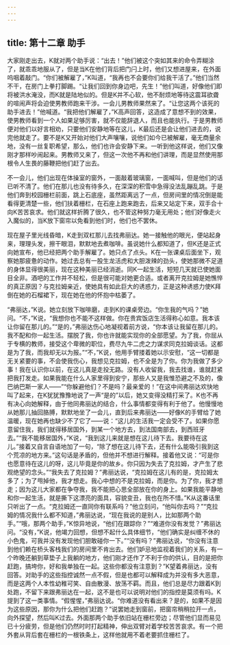 ```yaml
---
---
---
```

title: 第十二章 助手
---




大家刚走出去，K就对两个助手说：“出去！”他们被这个突如其来的命令弄糊涂了，就乖乖地服从了，但是当K在他们背后把门闩上时，他们又想进屋来，在外面呜咽着敲门。“你们被解雇了，”K叫道，“我再也不会要你们给我干活了。”他们当然不干，在房门上拳打脚踢。“让我们回到你身边吧，先生！”他们叫道，好像他们即将被洪水淹没，而K就是陆地似的。但是K并不心软，他不耐烦地等待这震耳欲聋的喧闹声将会迫使男教师跑来干涉。一会儿男教师果然来了。“让您这两个该死的助手进去！”他喊道。“我把他们解雇了，”K高声回答，这造成了意想不到的效果，使男教师看到一个人如果足够厉害，就不仅能辞退人，而且也能执行。于是男教师便对他们以好言相劝，只要他们安静地等在这儿，K最后还是会让他们进去的，说完他就走了。要不是K又开始对他们大声嚷嚷，说他们如今已被解雇，毫无商量余地，没有一丝复职希望，那么，他们也许会安静下来。一听到他这样说，他们又像刚才那样吵闹起来。男教师又来了，但这一次他不再和他们讲理，而是显然使用那根令人生畏的藤鞭把他们赶了出去。

不一会儿，他们出现在体操室的窗外，一面敲着玻璃窗，一面喊叫，但是他们的话已听不清了。他们在那儿也没有待多久，在深深的积雪中急得没法乱蹦乱跳。于是他们奔到校园栅栏前面，跳上石底座，虽然距离远了一点，但房间里的情况倒是能看得更清楚一些，他们扶着栅栏，在石座上跑来跑去，后来又站定下来，双手合十向K苦苦哀求。他们就这样折腾了很久，也不管这种努力毫无用处；他们好像走火入魔似的，当K放下窗帘以免看到他们时，他们也不罢休。

现在屋子里光线昏暗，K走到双杠那儿去找弗丽达。她一接触他的眼光，便站起身来，理理头发，擦干眼泪，默默地去煮咖啡。虽说她什么都知道了，但K还是正式向她宣布，他已经把两个助手解雇了。她只点了点头。K在一张课桌后面坐下，观察她那疲惫的动作。她过去总有一股生龙活虎和大胆泼辣的劲头，使她那微不足道的身体显得很美丽，现在这种美丽已经消逝。同K一起生活，短短几天就已使她面目全非。酒吧的工作并不轻松，但是很可能对她更合适。或者离开克拉姆是她憔悴的真正原因？与克拉姆亲近，使她具有如此巨大的诱惑力，正是这种诱惑力使K拜倒在她的石榴裙下，现在她在他的怀抱中枯萎了。

“弗丽达，”K说。她立刻放下咖啡磨，走到K的课桌旁边。“你生我的气吗？”她问。“不，”K说，“我想你也不能不这样做。你在贵宾饭店生活得称心如意。我本该让你留在那儿的。”“是的，”弗丽达伤心地凝视着前方说，“你本该让我留在那儿的。我不配和你一起生活。摆脱了我，你也许就能实现你的全部愿望。为了我，你屈从于专横的教师，接受这个卑微的职位，费尽九牛二虎之力谋求同克拉姆谈话。这都是为了我，而我却无以为报。”“不，”K说，他用手臂搂着她以示安慰，“这一切都是无关紧要的事，不会使我伤心，我想见克拉姆，也不全是为了你。你为我做了多少事！我在认识你以前，在这儿真是走投无路。没有人收留我，我去找谁，谁就赶紧把我打发走。如果我能在什么人家里得到安宁，那些人又是我惟恐避之不及的，像巴纳巴斯一家人——”“你躲避他们？不是吗？最亲爱的！”在这中间弗丽达欢快地叫了起来，在K犹犹豫豫地说了一声“是的”以后，她又变得没精打采了。K也不再有决心向她解释，由于他同弗丽达的结合，什么事情都变得有利于他了。他慢慢地从她那儿抽回胳膊，默默地坐了一会儿，直到后来弗丽达——好像K的手臂给了她温暖，现在她再也缺少不了它了——说：“这儿的生活我一定会受不了。如果你愿意留住我，我们就得移居国外，到某一个地方去，到法国南部去，到西班牙去。”“我不能移居国外，”K说，“我到这儿来就是想在这儿待下去。我要待在这儿。”接着又自言自语地加了一句，“除了想在这儿待下去，还有什么能吸引我到这个荒凉的地方来。”这句话是矛盾的，但他并不想进行解释。接着他又说：“可是你也愿意待在这儿的呀，这儿毕竟是你的故乡。你只因为失去了克拉姆，才产生了悲观绝望的念头。”“我失去了克拉姆？”弗丽达说，“克拉姆在这儿有的是，克拉姆太多了；为了甩掉他，我才想走。我心中想的不是克拉姆，而是你。为了你，我才想走；因为这儿大家都在争夺我，我不能把心思全部放在你的身上。如果我能平静地和你一起生活，就是撕下这漂亮的面具，容貌变丑，我也在所不惜。”K从这番话里只听出了一点。“克拉姆还一直同你有联系吗？”他立刻问，“他叫你去吗？”“克拉姆的情况我什么都不知道，”弗丽达说，“现在我说的是别人，比如那两个助手。”“哦，那两个助手，”K惊异地说，“他们在跟踪你？”“难道你没有发觉？”弗丽达问。“没有，”K说，他竭力回想，但想不起什么具体细节，“他们确实是纠缠不休的小色鬼，可我并没有发现他们胆敢碰你一下。”“没有吗？”弗丽达说，“你没有注意到他们赖在桥头客栈我们的房间里不肯出去。他们妒忌地监视着我们的关系，有一个昨晚还躺到草垫子上我躺的地方，他们刚才还作了不利于你的供认，目的是把你赶跑，搞垮你，好和我单独在一起。这些你都没有注意到？”K望着弗丽达，没有回答。对助手的这些指控诚然一点不假，但是也都可以解释成为并没有多大恶意，而是这两个人本性幼稚可笑、自由散漫、放荡不羁。而且，他们总是尽力跟着K到处跑，不留下来跟弗丽达在一起，这不是也可以说明对他们的指控是莫须有吗。K提到了这一类事情。“假惺惺，”弗丽达说。“你难道没有看出来？是的，如果不是因为这些原因，那你为什么把他们赶跑？”说罢她走到窗前，把窗帘稍稍拉开一点，向外探望，然后叫K过去。外面那两个助手依旧站在栅栏旁边；尽管他们显而易见已十分疲劳，但是他们仍然时时打起精神，伸出双臂对着学校苦苦哀求。有一个把外套从背后套在栅栏的一根铁条上，这样他就用不着老要抓住栅栏了。